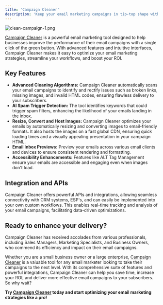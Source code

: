 ```yaml
---
title: 'Campaign Cleaner'
description: 'Keep your email marketing campaigns in tip-top shape with Campaign Cleaner.'
---
```

![clean-campaign-1.png](/images/cc-banner-1.png)

[Campaign Cleaner](https://campaigncleaner.com) is a powerful email marketing tool designed to help businesses improve the performance of their email campaigns with a single click of the green button. With advanced features and intuitive interfaces, Campaign Cleaner makes it easy to optimize your email marketing strategies, streamline your workflows, and boost your ROI.

## Key Features

- **Advanced Cleaning Algorithms:** Campaign Cleaner automatically scans your email campaigns to identify and rectify issues such as broken links, missing images, and invalid HTML codes, ensuring flawless delivery to your subscribers.
- **AI Spam Trigger Detection:** The tool identifies keywords that could trigger spam filters, enhancing the likelihood of your emails landing in the inbox.
- **Resize, Convert and Host Images:** Campaign Cleaner optimizes your emails by automatically resizing and converting images to email-friendly formats. It also hosts the images on a fast global CDN, ensuring quick loading times and a visually appealing presentation in your campaign HTML.
- **Email Inbox Previews:** Preview your emails across various email clients and devices to ensure consistent rendering and formatting.
- **Accessibility Enhancements:** Features like ALT Tag Management ensure your emails are accessible and engaging even when images don't load.


## Integration and APIs

Campaign Cleaner offers powerful APIs and integrations, allowing seamless connectivity with CRM systems, ESP's, and can easily be implemented into your own custom workflows. This enables real-time tracking and analysis of your email campaigns, facilitating data-driven optimizations.

## Ready to enhance your delivery?

Campaign Cleaner has received accolades from various professionals, including Sales Managers, Marketing Specialists, and Business Owners, who commend its efficiency and impact on their email campaigns.

Whether you are a small business owner or a large enterprise, [Campaign Cleaner](https://campaigncleaner.com) is a valuable tool for any email marketer looking to take their campaigns to the next level. With its comprehensive suite of features and powerful integrations, Campaign Cleaner can help you save time, increase your ROI, and deliver more effective email campaigns to your subscribers. So why wait? 

**Try [Campaign Cleaner](https://campaigncleaner.com) today and start optimizing your email marketing strategies like a pro!**

